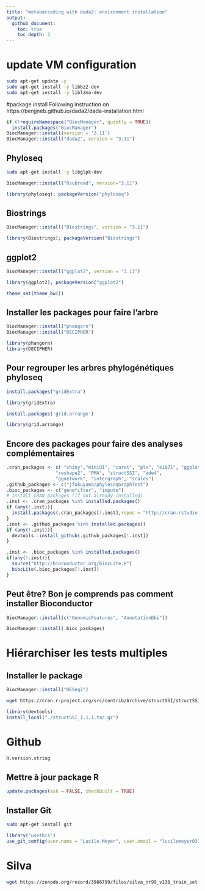 ```yaml
---
title: "metabarcoding with dada2: environment installation"
output: 
  github_document:
    toc: true
    toc_depth: 2
---
```


# update VM configuration
``` bash
sudo apt-get update -y 
sudo apt-get install -y libbz2-dev
sudo apt-get install -y liblzma-dev
```

#package install
Following instruction on https://benjjneb.github.io/dada2/dada-installation.html

```r
if (!requireNamespace("BiocManager", quietly = TRUE))
  install.packages("BiocManager")
BiocManager::install(version = '3.11')
BiocManager::install("dada2", version = "3.11")
```


## Phyloseq
```bash
sudo apt-get install -y libglpk-dev
```

```r
BiocManager::install("Rsubread", version="3.11")
```

```r
library(phyloseq); packageVersion("phyloseq")
```

## Biostrings

```r
BiocManager::install("Biostrings", version = "3.11")
```

```r
library(Biostrings); packageVersion("Biostrings")
```
## ggplot2
```r
BiocManager::install("ggplot2", version = "3.11")
```

```r
library(ggplot2); packageVersion("ggplot2")
```

```r
theme_set(theme_bw())
```
## Installer les packages pour faire l'arbre
```r
BiocManager::install("phangorn")
BiocManager::install("DECIPHER")
```
```r
library(phangorn)
library(DECIPHER)
```



## Pour regrouper les arbres phylogénétiques phyloseq
```r
install.packages("gridExtra")
```

```r
library(gridExtra)
```

```r
install.packages('grid.arrange')
```

```r
library(grid.arrange)
```

## Encore des packages pour faire des analyses complémentaires
```r
.cran_packages <- c( "shiny","miniUI", "caret", "pls", "e1071", "ggplot2", "randomForest", "dplyr", "ggrepel", "nlme", "devtools",
                  "reshape2", "PMA", "structSSI", "ade4",
                  "ggnetwork", "intergraph", "scales")
.github_packages <- c("jfukuyama/phyloseqGraphTest")
.bioc_packages <- c("genefilter", "impute")
# Install CRAN packages (if not already installed)
.inst <- .cran_packages %in% installed.packages()
if (any(!.inst)){
  install.packages(.cran_packages[!.inst],repos = "http://cran.rstudio.com/")
}
.inst <- .github_packages %in% installed.packages()
if (any(!.inst)){
  devtools::install_github(.github_packages[!.inst])
}

.inst <- .bioc_packages %in% installed.packages()
if(any(!.inst)){
  source("http://bioconductor.org/biocLite.R")
  biocLite(.bioc_packages[!.inst])
}
```

## Peut être? Bon je comprends pas comment installer Bioconductor
```r
BiocManager::install(c("GenomicFeatures", "AnnotationDbi"))
```
```r
BiocManager::install(.bioc_packages)
```
# Hiérarchiser les tests multiples
## Installer le package
```r
BiocManager::install("DESeq2")
```
```bash
wget https://cran.r-project.org/src/contrib/Archive/structSSI/structSSI_1.1.1.tar.gz
```

```r
library(devtools)
install_local("./structSSI_1.1.1.tar.gz")
```

# Github
```r
R.version.string
```
## Mettre à jour package R
```r
update.packages(ask = FALSE, checkBuilt = TRUE)
```

## Installer Git
```bash
sudo apt-get install git
```

```r
library("usethis")
use_git_config(user.name = "Lucile-Meyer", user.email = "lucilemeyer031@gmail.com")
```


# Silva
```bash
wget https://zenodo.org/record/3986799/files/silva_nr99_v138_train_set.fa.gz
```


